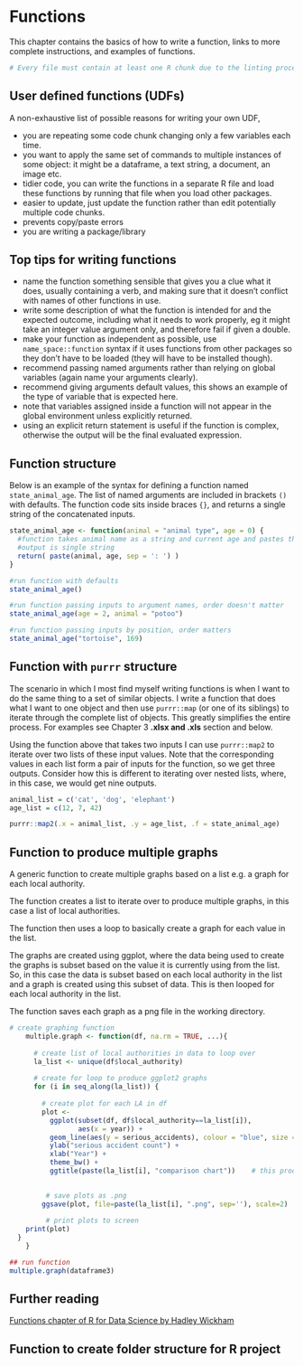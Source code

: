 # Functions {#functions}

This chapter contains the basics of how to write a function, links to more complete instructions, and examples of functions.

```r
# Every file must contain at least one R chunk due to the linting process.
```

## User defined functions (UDFs)

A non-exhaustive list of possible reasons for writing your own UDF,

* you are repeating some code chunk changing only a few variables each time.
* you want to apply the same set of commands to multiple instances of some object: it might be a dataframe, a text string, a document, an image etc.
* tidier code, you can write the functions in a separate R file and load these functions by running that file when you load other packages.
* easier to update, just update the function rather than edit potentially multiple code chunks.
* prevents copy/paste errors
* you are writing a package/library

## Top tips for writing functions

* name the function something sensible that gives you a clue what it does, usually containing a verb, and making sure that it doesn't conflict with names of other functions in use.
* write some description of what the function is intended for and the expected outcome, including what it needs to work properly, eg it might take an integer value argument only, and therefore fail if given a double.
* make your function as independent as possible, use `name_space::function` syntax if it uses functions from other packages so they don't have to be loaded (they will have to be installed though).
* recommend passing named arguments rather than relying on global variables (again name your arguments clearly).
* recommend giving arguments default values, this shows an example of the type of variable that is expected here.
* note that variables assigned inside a function will not appear in the global environment unless explicitly returned.
* using an explicit return statement is useful if the function is complex, otherwise the output will be the final evaluated expression.

## Function structure

Below is an example of the syntax for defining a function named `state_animal_age`. The list of named arguments are included in brackets `()` with defaults. The function code sits inside braces `{}`, and returns a single string of the concatenated inputs. 

```r
state_animal_age <- function(animal = "animal type", age = 0) {
  #function takes animal name as a string and current age and pastes them together
  #output is single string
  return( paste(animal, age, sep = ': ') )
}

#run function with defaults
state_animal_age()

#run function passing inputs to argument names, order doesn't matter
state_animal_age(age = 2, animal = "potoo")

#run function passing inputs by position, order matters
state_animal_age("tortoise", 169)
```

## Function with `purrr` structure

The scenario in which I most find myself writing functions is when I want to do the same thing to a set of similar objects. I write a function that does what I want to one object and then use `purrr::map` (or one of its siblings) to iterate through the complete list of objects. This greatly simplifies the entire process. For examples see Chapter 3 **.xlsx and .xls** section and below.

Using the function above that takes two inputs I can use `purrr::map2` to iterate over two lists of these input values. Note that the corresponding values in each list form a pair of inputs for the function, so we get three outputs. Consider how this is different to iterating over nested lists, where, in this case, we would get nine outputs.  

```r
animal_list = c('cat', 'dog', 'elephant')
age_list = c(12, 7, 42)

purrr::map2(.x = animal_list, .y = age_list, .f = state_animal_age)
```

## Function to produce multiple graphs

A generic function to create multiple graphs based on a list e.g. a graph for each local authority.

The function creates a list to iterate over to produce multiple graphs, in this case a list of local authorities.

The function then uses a loop to basically create a graph for each value in the list. 

The graphs are created using ggplot, where the data being used to create the graphs is subset based on the value it is currently using from the list. So, in this case the data is subset based on each local authority in the list and a graph is created using this subset of data. This is then looped for each local authority in the list.

The function saves each graph as a png file in the working directory.


```r

# create graphing function
    multiple.graph <- function(df, na.rm = TRUE, ...){
      
      # create list of local authorities in data to loop over 
      la_list <- unique(df$local_authority)
      
      # create for loop to produce ggplot2 graphs 
      for (i in seq_along(la_list)) { 
        
        # create plot for each LA in df 
        plot <- 
          ggplot(subset(df, df$local_authority==la_list[i]),
                 aes(x = year)) +
          geom_line(aes(y = serious_accidents), colour = "blue", size = 2) +
          ylab("serious accident count") +
          xlab("Year") +
          theme_bw() +
          ggtitle(paste(la_list[i], "comparison chart"))    # this produces a dynamic title which is updated based on the local authority currently being used from the list

        
         # save plots as .png
        ggsave(plot, file=paste(la_list[i], ".png", sep=''), scale=2)
        
         # print plots to screen
    print(plot)
  }
    }

## run function
multiple.graph(dataframe3)

```


## Further reading

[Functions chapter of R for Data Science by Hadley Wickham](https://r4ds.had.co.nz/functions.html)

## Function to create folder structure for R project

